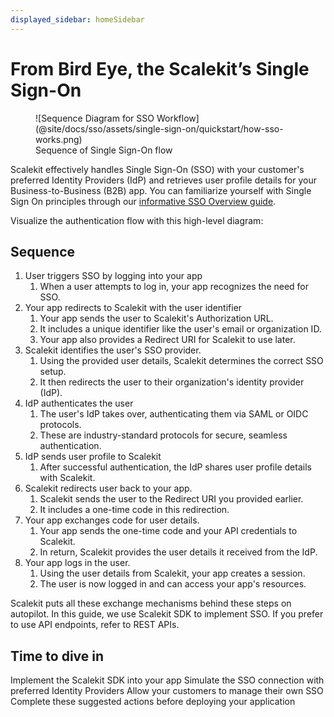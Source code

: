 ```yaml
---
displayed_sidebar: homeSidebar
---
```



# From Bird Eye, the Scalekit’s Single Sign-On

<figure>
  ![Sequence Diagram for SSO
  Workflow](@site/docs/sso/assets/single-sign-on/quickstart/how-sso-works.png)
  <figcaption>Sequence of Single Sign-On flow</figcaption>
</figure>

Scalekit effectively handles Single Sign-On (SSO) with your customer's preferred Identity Providers (IdP) and retrieves user profile details for your Business-to-Business (B2B) app. You can familiarize yourself with Single Sign On principles through our [informative SSO Overview guide](/sso/overview).

Visualize the authentication flow with this high-level diagram:

## Sequence

1. User triggers SSO by logging into your app
   1. When a user attempts to log in, your app recognizes the need for SSO.
2. Your app redirects to Scalekit with the user identifier
   1. Your app sends the user to Scalekit's Authorization URL.
   2. It includes a unique identifier like the user's email or organization ID.
   3. Your app also provides a Redirect URI for Scalekit to use later.
3. Scalekit identifies the user's SSO provider.
   1. Using the provided user details, Scalekit determines the correct SSO setup.
   2. It then redirects the user to their organization's identity provider (IdP).
4. IdP authenticates the user
   1. The user's IdP takes over, authenticating them via SAML or OIDC protocols.
   2. These are industry-standard protocols for secure, seamless authentication.
5. IdP sends user profile to Scalekit
   1. After successful authentication, the IdP shares user profile details with Scalekit.
6. Scalekit redirects user back to your app.
   1. Scalekit sends the user to the Redirect URI you provided earlier.
   2. It includes a one-time code in this redirection.
7. Your app exchanges code for user details.
   1. Your app sends the one-time code and your API credentials to Scalekit.
   2. In return, Scalekit provides the user details it received from the IdP.
8. Your app logs in the user.
   1. Using the user details from Scalekit, your app creates a session.
   2. The user is now logged in and can access your app's resources.

Scalekit puts all these exchange mechanisms behind these steps on autopilot. In this guide, we use Scalekit SDK to implement SSO. If you prefer to use API endpoints, refer to REST APIs.

## Time to dive in

<CardList size="medium">
  <Card
    title="Single Sign On Quickstart"
    href="docs/sso/quickstart"
  >
  Implement the Scalekit SDK into your app
  </Card>
  <Card title="Testing SSO" href="sso/guides/test-your-integration/using-okta" linkText="Explore">
  Simulate the SSO connection with preferred Identity Providers
  </Card>
  <Card title="Admin Portal" href="/sso/guides/key-concepts/redirect-uri" linkText="Explore">
  Allow your customers to manage their own SSO
  </Card>

  <Card title="Launch Checklist" href="/sso/guides/key-concepts/user-profile" linkText="Explore">
  Complete these suggested actions before deploying your application
  </Card>
</CardList>
